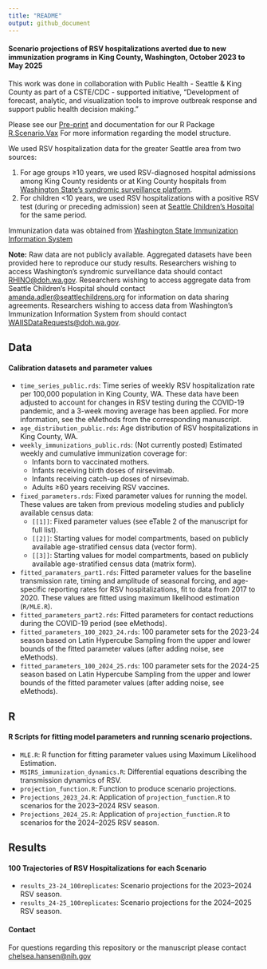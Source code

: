 ```yaml
---
title: "README"
output: github_document
---
```


#### Scenario projections of RSV hospitalizations averted due to new immunization programs in King County, Washington, October 2023 to May 2025


This work was done in collaboration with Public Health - Seattle & King County as part of a CSTE/CDC - supported initiative, "Development of forecast, analytic, and visualization tools to improve outbreak response and support public health decision making."

Please see our [Pre-print](https://www.medrxiv.org/content/10.1101/2024.12.13.24319008v1) and documentation for our R Package [R.Scenario.Vax](https://chelsea-hansen.github.io/R.Scenario.Vax/) For more information regarding the model structure.

We used RSV hospitalization data for the greater Seattle area from two sources:

1. For age groups ≥10 years, we used RSV-diagnosed hospital admissions among King County residents or at King County hospitals from [Washington State’s syndromic surveillance platform](https://doh.wa.gov/public-health-provider-resources/healthcare-professions-and-facilities/data-exchange/syndromic-surveillance-rhino). 
2. For children <10 years, we used RSV hospitalizations with a positive RSV test (during or preceding admission) seen at [Seattle Children’s Hospital](https://www.seattlechildrens.org/) for the same period.

Immunization data was obtained from [Washington State Immunization Information System](https://doh.wa.gov/public-health-provider-resources/healthcare-professions-and-facilities/data-exchange/immunization-information-system)

**Note:** Raw data are not publicly available. Aggregated datasets have been provided here to reproduce our study results. Researchers wishing to access Washington’s syndromic surveillance data should contact [RHINO@doh.wa.gov](RHINO@doh.wa.gov). 
Researchers wishing to access aggregate data from Seattle Children’s Hospital should contact [amanda.adler@seattlechildrens.org](amanda.adler@seattlechildrens.org) for information on data sharing agreements. Researchers wishing to access data from Washington's Immunization Information System from  should contact [WAIISDataRequests@doh.wa.gov](WAIISDataRequests@doh.wa.gov).

## Data

#### Calibration datasets and parameter values

- `time_series_public.rds`: Time series of weekly RSV hospitalization rate per 100,000 population in King County, WA. These data have been adjusted to account for changes in RSV testing during the COVID-19 pandemic, and a 3-week moving average has been applied. For more information, see the eMethods from the corresponding manuscript.
- `age_distribution_public.rds`: Age distribution of RSV hospitalizations in King County, WA.
- `weekly_immunizations_public.rds`: (Not currently posted) Estimated weekly and cumulative immunization coverage for:
  - Infants born to vaccinated mothers.
  - Infants receiving birth doses of nirsevimab.
  - Infants receiving catch-up doses of nirsevimab.
  - Adults ≥60 years receiving RSV vaccines.
- `fixed_parameters.rds`: Fixed parameter values for running the model. These values are taken from previous modeling studies and publicly available census data:
  - `[[1]]`: Fixed parameter values (see eTable 2 of the manuscript for full list).
  - `[[2]]`: Starting values for model compartments, based on publicly available age-stratified census data (vector form).
  - `[[3]]`: Starting values for model compartments, based on publicly available age-stratified census data (matrix form).
- `fitted_paramaters_part1.rds`: Fitted parameter values for the baseline transmission rate, timing and amplitude of seasonal forcing, and age-specific reporting rates for RSV hospitalizations, fit to data from 2017 to 2020. These values are fitted using maximum likelihood estimation (`R/MLE.R`).
- `fitted_parameters_part2.rds`: Fitted parameters for contact reductions during the COVID-19 period (see eMethods).
- `fitted_parameters_100_2023_24.rds`: 100 parameter sets for the 2023-24 season based on Latin Hypercube Sampling from the upper and lower bounds of the fitted parameter values (after adding noise, see eMethods). 
- `fitted_parameters_100_2024_25.rds`: 100 parameter sets for the 2024-25 season based on Latin Hypercube Sampling from the upper and lower bounds of the fitted parameter values (after adding noise, see eMethods). 


## R 

#### R Scripts for fitting model parameters and running scenario projections. 

- `MLE.R`: R function for fitting parameter values using Maximum Likelihood Estimation.
- `MSIRS_immunization_dynamics.R`: Differential equations describing the transmission dynamics of RSV.
- `projection_function.R`: Function to produce scenario projections.
- `Projections_2023_24.R`: Application of `projection_function.R` to scenarios for the 2023–2024 RSV season.
- `Projections_2024_25.R`: Application of `projection_function.R` to scenarios for the 2024–2025 RSV season.

## Results

#### 100 Trajectories of RSV Hospitalizations for each Scenario

- `results_23-24_100replicates`: Scenario projections for the 2023–2024 RSV season.
- `results_24-25_100replicates`: Scenario projections for the 2024–2025 RSV season.

#### Contact 
For questions regarding this repository or the manuscript please contact [chelsea.hansen@nih.gov](chelsea.hansen@nih.gov)
